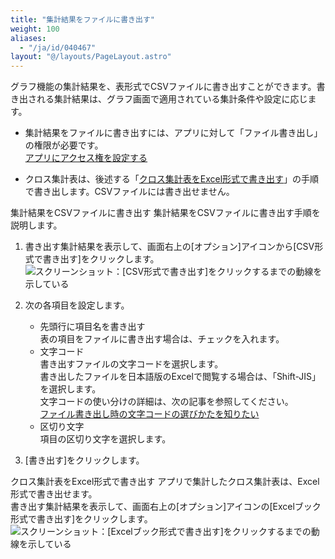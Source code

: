 ```yaml
---
title: "集計結果をファイルに書き出す"
weight: 100
aliases:
  - "/ja/id/040467"
layout: "@/layouts/PageLayout.astro"
---
```




グラフ機能の集計結果を、表形式でCSVファイルに書き出すことができます。書き出される集計結果は、グラフ画面で適用されている集計条件や設定に応じます。

<Note>


* 集計結果をファイルに書き出すには、アプリに対して「ファイル書き出し」の権限が必要です。  
  [アプリにアクセス権を設定する](/k/ja/id/040589.html)

* クロス集計表は、後述する「[クロス集計表をExcel形式で書き出す](#summarize_export_summary_20)」の手順で書き出します。CSVファイルには書き出せません。


</Note>

<Heading id="summarize_export_summary_10">集計結果をCSVファイルに書き出す</Heading>
集計結果をCSVファイルに書き出す手順を説明します。

1. 書き出す集計結果を表示して、画面右上の[オプション]アイコンから[CSV形式で書き出す]をクリックします。
   <Img src="/k/kintone/img-ja/export_summary_img01.png" alt="スクリーンショット：[CSV形式で書き出す]をクリックするまでの動線を示している" />

1. 次の各項目を設定します。
    * 先頭行に項目名を書き出す  
      表の項目をファイルに書き出す場合は、チェックを入れます。
    * 文字コード  
      書き出すファイルの文字コードを選択します。  
      書き出したファイルを日本語版のExcelで閲覧する場合は、「Shift-JIS」を選択します。  
      文字コードの使い分けの詳細は、次の記事を参照してください。  
      [ファイル書き出し時の文字コードの選びかたを知りたい](/k/ja/id/040169.html)
    * 区切り文字  
      項目の区切り文字を選択します。

1. [書き出す]をクリックします。

<Heading id="summarize_export_summary_20">クロス集計表をExcel形式で書き出す</Heading>
アプリで集計したクロス集計表は、Excel形式で書き出せます。  
書き出す集計結果を表示して、画面右上の[オプション]アイコンの[Excelブック形式で書き出す]をクリックします。
<Img src="/k/kintone/img-ja/export_summary_img04_1_1.png" alt="スクリーンショット：[Excelブック形式で書き出す]をクリックするまでの動線を示している" />
